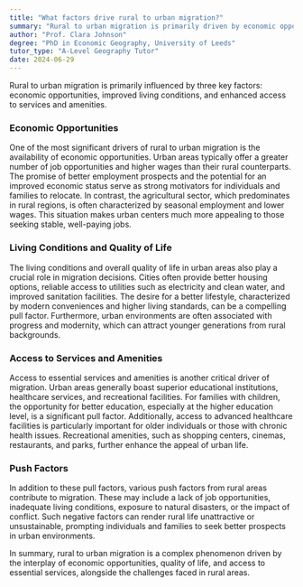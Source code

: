 ```yaml
---
title: "What factors drive rural to urban migration?"
summary: "Rural to urban migration is primarily driven by economic opportunities, better living conditions, and access to services and amenities."
author: "Prof. Clara Johnson"
degree: "PhD in Economic Geography, University of Leeds"
tutor_type: "A-Level Geography Tutor"
date: 2024-06-29
---
```


Rural to urban migration is primarily influenced by three key factors: economic opportunities, improved living conditions, and enhanced access to services and amenities.

### Economic Opportunities
One of the most significant drivers of rural to urban migration is the availability of economic opportunities. Urban areas typically offer a greater number of job opportunities and higher wages than their rural counterparts. The promise of better employment prospects and the potential for an improved economic status serve as strong motivators for individuals and families to relocate. In contrast, the agricultural sector, which predominates in rural regions, is often characterized by seasonal employment and lower wages. This situation makes urban centers much more appealing to those seeking stable, well-paying jobs.

### Living Conditions and Quality of Life
The living conditions and overall quality of life in urban areas also play a crucial role in migration decisions. Cities often provide better housing options, reliable access to utilities such as electricity and clean water, and improved sanitation facilities. The desire for a better lifestyle, characterized by modern conveniences and higher living standards, can be a compelling pull factor. Furthermore, urban environments are often associated with progress and modernity, which can attract younger generations from rural backgrounds.

### Access to Services and Amenities
Access to essential services and amenities is another critical driver of migration. Urban areas generally boast superior educational institutions, healthcare services, and recreational facilities. For families with children, the opportunity for better education, especially at the higher education level, is a significant pull factor. Additionally, access to advanced healthcare facilities is particularly important for older individuals or those with chronic health issues. Recreational amenities, such as shopping centers, cinemas, restaurants, and parks, further enhance the appeal of urban life.

### Push Factors
In addition to these pull factors, various push factors from rural areas contribute to migration. These may include a lack of job opportunities, inadequate living conditions, exposure to natural disasters, or the impact of conflict. Such negative factors can render rural life unattractive or unsustainable, prompting individuals and families to seek better prospects in urban environments.

In summary, rural to urban migration is a complex phenomenon driven by the interplay of economic opportunities, quality of life, and access to essential services, alongside the challenges faced in rural areas.
    